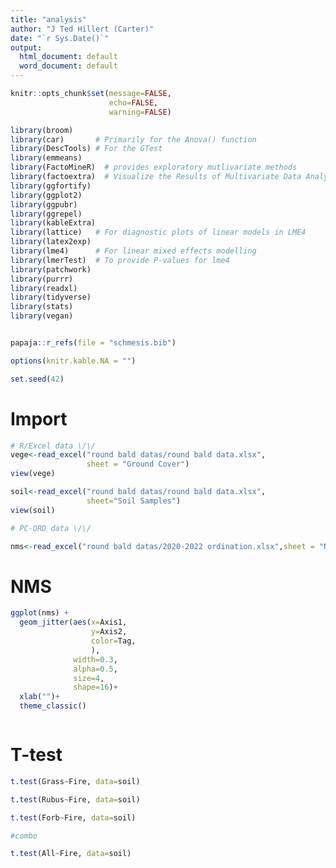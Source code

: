 ```yaml
---
title: "analysis"
author: "J Ted Hillert (Carter)"
date: "`r Sys.Date()`"
output:
  html_document: default
  word_document: default
---
```


```r

knitr::opts_chunk$set(message=FALSE,
                      echo=FALSE,
                      warning=FALSE)

library(broom)
library(car)       # Primarily for the Anova() function
library(DescTools) # For the GTest
library(emmeans)
library(FactoMineR)  # provides exploratory mutlivariate methods
library(factoextra)  # Visualize the Results of Multivariate Data Analyses
library(ggfortify)
library(ggplot2)
library(ggpubr)
library(ggrepel)
library(kableExtra)
library(lattice)   # For diagnostic plots of linear models in LME4
library(latex2exp)
library(lme4)      # For linear mixed effects modelling
library(lmerTest)  # To provide P-values for lme4
library(patchwork)
library(purrr)
library(readxl)
library(tidyverse)
library(stats)
library(vegan)


papaja::r_refs(file = "schmesis.bib")

options(knitr.kable.NA = "")

set.seed(42)


```

# Import

```r

# R/Excel data \/\/
vege<-read_excel("round bald datas/round bald data.xlsx",
                 sheet = "Ground Cover")
view(vege)

soil<-read_excel("round bald datas/round bald data.xlsx",
                 sheet="Soil Samples")
view(soil)

# PC-ORD data \/\/

nms<-read_excel("round bald datas/2020-2022 ordination.xlsx",sheet = "NMS22")

```

# NMS
```r

ggplot(nms) +
  geom_jitter(aes(x=Axis1, 
                  y=Axis2, 
                  color=Tag,
                  ),
              width=0.3, 
              alpha=0.5, 
              size=4, 
              shape=16)+
  xlab("")+
  theme_classic()



```


# T-test

```r

t.test(Grass~Fire, data=soil)

t.test(Rubus~Fire, data=soil)

t.test(Forb~Fire, data=soil)

#combo 

t.test(All~Fire, data=soil)

```
